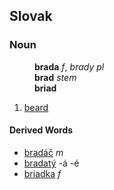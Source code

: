 ==Slovak==
===Noun===
:'''brada''' ''f'', ''brady'' ''pl''
:'''brad''' ''stem''
:'''briad''' ''{{genpl}}''
:{{decpat}} {{zena}}
# [[beard]]
====Derived Words====
* [[bradáč]] ''m''
* [[bradatý]] -á -é
* [[briadka#Slovak|briadka]] ''f''